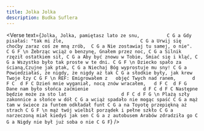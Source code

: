 ```yaml
---
title: Jolka Jolka
description: Budka Suflera
---
```



<Verse
  text={`
Jolka, Jolka, pamiętasz lato ze snu,          C G a
Gdy pisałaś: "tak mi źle,                            C G a
Urwij się choćby zaraz coś ze mną zrób,  C G a
Nie zostawiaj tu samej, o nie".                   C G F
\n
Żebrząc wciąż o benzynę, Gnałem przez noc, C G a
Silnik rzęził ostatkiem sił, C G a
Aby być znowu w Tobie, Śmiać się i kląć, C G a
Wszystko było tak proste w te dni. C G F
\n
Dziecko spało za ścianą,Czujne jak ptak, C G a
Niechaj Bóg wyprostuje mu sny! C G a
Powiedziałaś, że nigdy, że nigdy aż tak C G a
słodkie były, jak krew Twoje łzy C G F
\n
REF:
Emigrowałem z   objęć Twych nad ranem,      d F C  d F C
Dzień mnie wyganiał, nocą znów wracałem,   d F C  d F G
Dane nam było słońca zaćmienie                    d F C d F C
Następne będzie może za sto lat                    d F C d F G
\n
Plażą szły zakonnice a słońce w dół C G a
wciąż spadało nie mogąc spaść C G a
mąż tam w świece za funtem odkładał funt C G a
na Toyotę przepiękną aż strach C G F
\n
mąż twój wielbił porządek i pełne szkło C G a
narzeczoną miał kiedyś jak sen C G a
z autobusem Arabów zdradziła go C G a
Nigdy nie był już soba o nie C G F
`}
/>
